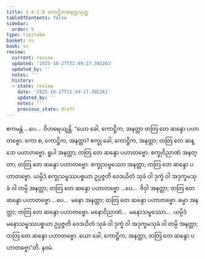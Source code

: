 ```yaml
---
title: 1.4.1.9 ကောဋ္ဌိကအနတ္တသုတ္တ
tableOfContents: false
sidebar:
  order: 9
type: tipitaka
basket: su
book: sn
review:
  current: review
  updated: '2025-10-27T21:49:17.392261'
  updated_by: ''
  notes: ''
  history:
  - state: review
    date: '2025-10-27T21:49:17.392261'
    updated_by: ''
    notes: ''
    previous_state: draft
---
```



<ReviewStatus review={frontmatter.review} showDetails={true} />

<HypothesisAnnotation frontmatter={frontmatter} />

<DynamicBreadcrumb />

<Division number="164" book="sn" e="ch" v="18" p="304">

<Paragraph number="878" book="sn">
ဧကမန္တံ …ပေ…  ဝိဟရေယျန္တိ. “ယော ခေါ, ကောဋ္ဌိက, အနတ္တာ တတြ တေ ဆန္ဒော ပဟာတဗ္ဗော. ကော စ, ကောဋ္ဌိက, အနတ္တာ? စက္ခု ခေါ, ကောဋ္ဌိက, အနတ္တာ; တတြ တေ ဆန္ဒော ပဟာတဗ္ဗော. ရူပါ အနတ္တာ; တတြ တေ ဆန္ဒော ပဟာတဗ္ဗော. စက္ခုဝိညာဏံ အနတ္တာ; တတြ တေ ဆန္ဒော ပဟာတဗ္ဗော. စက္ခုသမ္ဖဿော အနတ္တာ; တတြ တေ ဆန္ဒော ပဟာတဗ္ဗော. ယမ္ပိဒံ စက္ခုသမ္ဖဿပစ္စယာ ဥပ္ပဇ္ဇတိ ဝေဒယိတံ သုခံ ဝါ ဒုက္ခံ ဝါ အဒုက္ခမသုခံ ဝါ တမ္ပိ အနတ္တာ; တတြ တေ ဆန္ဒော ပဟာတဗ္ဗော …ပေ…  ဇိဝှါ အနတ္တာ; တတြ တေ ဆန္ဒော ပဟာတဗ္ဗော …ပေ…  မနော အနတ္တာ; တတြ တေ ဆန္ဒော ပဟာတဗ္ဗော. ဓမ္မာ အနတ္တာ; တတြ တေ ဆန္ဒော ပဟာတဗ္ဗော. မနောဝိညာဏံ…  မနောသမ္ဖဿော…  ယမ္ပိဒံ မနောသမ္ဖဿပစ္စယာ ဥပ္ပဇ္ဇတိ ဝေဒယိတံ သုခံ ဝါ ဒုက္ခံ ဝါ အဒုက္ခမသုခံ ဝါ တမ္ပိ အနတ္တာ; တတြ တေ ဆန္ဒော ပဟာတဗ္ဗော. ယော ခေါ, ကောဋ္ဌိက, အနတ္တာ, တတြ တေ ဆန္ဒော ပဟာတဗ္ဗော”တိ.

</Paragraph>
</Division>

<Paragraph number="879" type="center" book="sn">
နဝမံ.
</Paragraph>